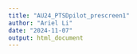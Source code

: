 ```yaml
---
title: "AU24_PTSDpilot_prescreen1"
author: "Ariel Li"
date: "2024-11-07"
output: html_document
---
```




